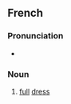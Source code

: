 ==French==

===Pronunciation===
* {{fr-IPA}}

===Noun===
{{fr-noun|f|grandes parures}}

# [[full]] [[dress]]
#: {{rfquote|fr|inline=yes}}

{{c|fr|Clothing}}